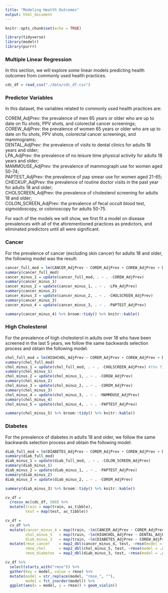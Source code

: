 ```yaml
---
title: "Modeling Health Outcomes"
output: html_document
---
```


```r
knitr::opts_chunk$set(echo = TRUE)

library(tidyverse)
library(modelr)
library(purrr)
```

### Multiple Linear Regression  

In this section, we will explore some linear models predicting health outcomes from commonly used health practices.

```r
cdc_df = read_csv("./data/cdc_df.csv")
```

### Predictor Variables  

In this dataset, the variables related to commonly used health practices are:  
  
COREM_AdjPrev: the prevalence of men 65 years or older who are up to date on flu shots, PPV shots, and colorectal cancer screenings;  
COREW_AdjPrev: the prevalence of women 65 years or older who are up to date on flu shots, PPV shots, colorectal cancer screenings, and mammograms;  
DENTAL_AdjPrev: the prevalence of visits to dental clinics for adults 18 years and older;  
LPA_AdjPrev: the prevalence of no leisure time physical activity for adults 18 years and older;  
MAMMOUSE_AdjPrev: the prevalence of mammograph use for women aged 50-74;  
PAPTEST_AdjPrev: the prevalence of pap smear use for women aged 21-65;  
CHECKUP_AdjPrev: the prevalence of routine doctor visits in the past year for adults 18 and older;  
CHOLSCREEN_AdjPrev: the prevalence of cholesterol screening for adults 18 and older;  
COLON_SCREEN_AdjPrev: the prevalence of fecal occult blood test, sigmoidoscopy, or colonoscopy for adults 50-75.  
  
  
For each of the models we will show, we first fit a model on disease prevalences with all of the aforementioned practices as predictors, and eliminated predictors until all were significant.  

### Cancer   
  
For the prevalence of cancer (excluding skin cancer) for adults 18 and older, the following model was the result:  

```r
cancer_full_mod = lm(CANCER_AdjPrev ~ COREM_AdjPrev + COREW_AdjPrev + DENTAL_AdjPrev + LPA_AdjPrev + MAMMOUSE_AdjPrev + PAPTEST_AdjPrev + CHECKUP_AdjPrev + CHOLSCREEN_AdjPrev + COLON_SCREEN_AdjPrev, data = cdc_df)
summary(cancer_full_mod)
cancer_minus_1 = update(cancer_full_mod, . ~ . -COREW_AdjPrev)
summary(cancer_minus_1)
cancer_minus_2 = update(cancer_minus_1, . ~ . -LPA_AdjPrev)
summary(cancer_minus_2)
cancer_minus_3 = update(cancer_minus_2, . ~ . -CHOLSCREEN_AdjPrev)
summary(cancer_minus_3)
cancer_minus_4 = update(cancer_minus_3, . ~ . -PAPTEST_AdjPrev)
```

```r
summary(cancer_minus_4) %>% broom::tidy() %>% knitr::kable()
```

### High Cholesterol   

For the prevalence of high cholesterol in adults over 18 who have been screened in the last 5 years, we follow the same backwards selection process and obtain the following model:  

```r
chol_full_mod = lm(HIGHCHOL_AdjPrev ~ COREM_AdjPrev + COREW_AdjPrev + DENTAL_AdjPrev + LPA_AdjPrev + MAMMOUSE_AdjPrev + PAPTEST_AdjPrev + CHECKUP_AdjPrev + CHOLSCREEN_AdjPrev + COLON_SCREEN_AdjPrev, data = cdc_df)
summary(chol_full_mod)
chol_minus_1 = update(chol_full_mod, . ~ . -CHOLSCREEN_AdjPrev) #the first thing I took out!
summary(chol_minus_1)
chol_minus_2 = update(chol_minus_1, . ~ . -COREW_AdjPrev)
summary(chol_minus_2)
chol_minus_3 = update(chol_minus_2, . ~ . -COREM_AdjPrev)
summary(chol_minus_3)
chol_minus_4 = update(chol_minus_3, . ~ . -MAMMOUSE_AdjPrev)
summary(chol_minus_4)
chol_minus_5 = update(chol_minus_4, . ~ . -PAPTEST_AdjPrev)
```

```r
summary(chol_minus_5) %>% broom::tidy() %>% knitr::kable()
```


### Diabetes    

For the prevalence of diabetes in adults 18 and older, we follow the same backwards selection process and obtain the following model:  

```r
diab_full_mod = lm(DIABETES_AdjPrev ~ COREM_AdjPrev + COREW_AdjPrev + DENTAL_AdjPrev + LPA_AdjPrev + MAMMOUSE_AdjPrev + PAPTEST_AdjPrev + CHECKUP_AdjPrev + CHOLSCREEN_AdjPrev + COLON_SCREEN_AdjPrev, data = cdc_df)
summary(diab_full_mod)
diab_minus_1 = update(diab_full_mod, . ~ . -COLON_SCREEN_AdjPrev)
summary(diab_minus_1)
diab_minus_2 = update(diab_minus_1, . ~ . -PAPTEST_AdjPrev)
summary(diab_minus_2)
diab_minus_3 = update(diab_minus_2, . ~ . -COREM_AdjPrev)
```

```r
summary(diab_minus_3) %>% broom::tidy() %>% knitr::kable()
```


```r
cv_df =
  crossv_mc(cdc_df, 500) %>% 
  mutate(train = map(train, as_tibble),
         test = map(test, as_tibble))

cv_df = 
  cv_df %>% 
  mutate(cancer_minus_4 = map(train, ~lm(CANCER_AdjPrev ~ COREM_AdjPrev + DENTAL_AdjPrev + MAMMOUSE_AdjPrev + CHECKUP_AdjPrev + COLON_SCREEN_AdjPrev, data = .x)),
         chol_minus_5   = map(train, ~lm(HIGHCHOL_AdjPrev ~ DENTAL_AdjPrev + LPA_AdjPrev + CHECKUP_AdjPrev + COLON_SCREEN_AdjPrev, data = .x)),
         diab_minus_3   = map(train, ~lm(DIABETES_AdjPrev ~ COREW_AdjPrev + DENTAL_AdjPrev + LPA_AdjPrev + MAMMOUSE_AdjPrev + CHECKUP_AdjPrev + CHOLSCREEN_AdjPrev, data = .x))) %>% 
  mutate(rmse_cancer    = map2_dbl(cancer_minus_4, test, ~rmse(model = .x, data = .y)),
         rmse_chol      = map2_dbl(chol_minus_5, test, ~rmse(model = .x, data = .y)),
         rmse_diabetes  = map2_dbl(diab_minus_3, test, ~rmse(model = .x, data = .y)))

cv_df %>% 
  select(starts_with("rmse")) %>% 
  gather(key = model, value = rmse) %>% 
  mutate(model = str_replace(model, "rmse_", ""), 
         model = fct_inorder(model)) %>% 
  ggplot(aes(x = model, y = rmse)) + geom_violin()
```

